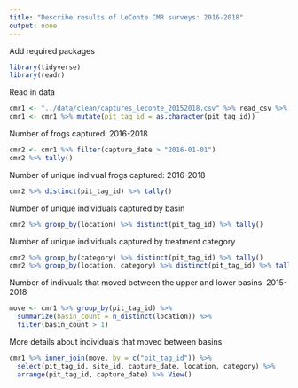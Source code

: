 ```yaml
---
title: "Describe results of LeConte CMR surveys: 2016-2018"
output: none
---
```


Add required packages
```r
library(tidyverse)
library(readr)
```

Read in data
```r
cmr1 <- "../data/clean/captures_leconte_20152018.csv" %>% read_csv %>% as_tibble()
cmr1 <- cmr1 %>% mutate(pit_tag_id = as.character(pit_tag_id))
```

Number of frogs captured: 2016-2018
```r
cmr2 <- cmr1 %>% filter(capture_date > "2016-01-01")
cmr2 %>% tally()
```

Number of unique indivual frogs captured: 2016-2018
```r
cmr2 %>% distinct(pit_tag_id) %>% tally()
```

Number of unique individuals captured by basin
```r
cmr2 %>% group_by(location) %>% distinct(pit_tag_id) %>% tally()
```

Number of unique individuals captured by treatment category

```r
cmr2 %>% group_by(category) %>% distinct(pit_tag_id) %>% tally()
cmr2 %>% group_by(location, category) %>% distinct(pit_tag_id) %>% tally()
```

Number of indivuals that moved between the upper and lower basins: 2015-2018
```r
move <- cmr1 %>% group_by(pit_tag_id) %>% 
  summarize(basin_count = n_distinct(location)) %>% 
  filter(basin_count > 1)
```

More details about individuals that moved between basins
```r
cmr1 %>% inner_join(move, by = c("pit_tag_id")) %>% 
  select(pit_tag_id, site_id, capture_date, location, category) %>% 
  arrange(pit_tag_id, capture_date) %>% View()
```






